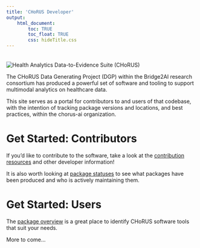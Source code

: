 ```yaml
---
title: 'CHoRUS Developer'
output: 
    html_document:
        toc: TRUE
        toc_float: TRUE
        css: hideTitle.css
---
```

<img src="images/banner.png" alt="Health Analytics Data-to-Evidence Suite (CHoRUS)" style="vertical-align:top; margin-top: 20px;">

The CHoRUS Data Generating Project (DGP) within the Bridge2AI research consortium has produced a powerful set of software and tooling to support multimodal analytics on healthcare data.

This site serves as a portal for contributors to and users of that codebase, with the intention of tracking package versions and locations, and best practices, within the chorus-ai organization.

# Get Started: Contributors

If you'd like to contribute to the software, take a look at the [contribution resources](contribute.html) and other developer information!

It is also worth looking at [package statuses](packageStatuses.html) to see what packages have been produced and who is actively maintaining them.

# Get Started: Users

The [package overview](packages.html) is a great place to identify CHoRUS software tools that suit your needs.

More to come...